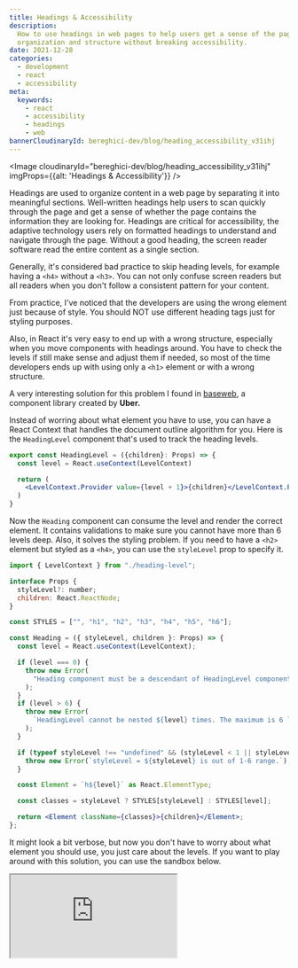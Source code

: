 ```yaml
---
title: Headings & Accessibility
description:
  How to use headings in web pages to help users get a sense of the page’s
  organization and structure without breaking accessibility.
date: 2021-12-28
categories:
  - development
  - react
  - accessibility
meta:
  keywords:
    - react
    - accessibility
    - headings
    - web
bannerCloudinaryId: bereghici-dev/blog/heading_accessibility_v31ihj
---
```


<Image
  cloudinaryId="bereghici-dev/blog/heading_accessibility_v31ihj"
  imgProps={{alt: 'Headings & Accessibility'}}
/>

Headings are used to organize content in a web page by separating it into
meaningful sections. Well-written headings help users to scan quickly through
the page and get a sense of whether the page contains the information they are
looking for. Headings are critical for accessibility, the adaptive technology
users rely on formatted headings to understand and navigate through the page.
Without a good heading, the screen reader software read the entire content as a
single section.

Generally, it's considered bad practice to skip heading levels, for example
having a `<h4>` without a `<h3>`. You can not only confuse screen readers but
all readers when you don't follow a consistent pattern for your content.

From practice, I've noticed that the developers are using the wrong element just
because of style. You should NOT use different heading tags just for styling
purposes.

Also, in React it's very easy to end up with a wrong structure, especially when
you move components with headings around. You have to check the levels if still
make sense and adjust them if needed, so most of the time developers ends up
with using only a `<h1>` element or with a wrong structure.

A very interesting solution for this problem I found in
[baseweb](https://github.com/uber/baseweb), a component library created by
**Uber.**

Instead of worring about what element you have to use, you can have a React
Context that handles the document outline algorithm for you. Here is the
`HeadingLevel` component that's used to track the heading levels.

```jsx
export const HeadingLevel = ({children}: Props) => {
  const level = React.useContext(LevelContext)

  return (
    <LevelContext.Provider value={level + 1}>{children}</LevelContext.Provider>
  )
}
```

Now the `Heading` component can consume the level and render the correct
element. It contains validations to make sure you cannot have more than 6 levels
deep. Also, it solves the styling problem. If you need to have a `<h2>` element
but styled as a `<h4>`, you can use the `styleLevel` prop to specify it.

```jsx
import { LevelContext } from "./heading-level";

interface Props {
  styleLevel?: number;
  children: React.ReactNode;
}

const STYLES = ["", "h1", "h2", "h3", "h4", "h5", "h6"];

const Heading = ({ styleLevel, children }: Props) => {
  const level = React.useContext(LevelContext);

  if (level === 0) {
    throw new Error(
      "Heading component must be a descendant of HeadingLevel component."
    );
  }
  if (level > 6) {
    throw new Error(
      `HeadingLevel cannot be nested ${level} times. The maximum is 6 levels.`
    );
  }

  if (typeof styleLevel !== "undefined" && (styleLevel < 1 || styleLevel > 6)) {
    throw new Error(`styleLevel = ${styleLevel} is out of 1-6 range.`);
  }

  const Element = `h${level}` as React.ElementType;

  const classes = styleLevel ? STYLES[styleLevel] : STYLES[level];

  return <Element className={classes}>{children}</Element>;
};
```

It might look a bit verbose, but now you don't have to worry about what element
you should use, you just care about the levels. If you want to play around with
this solution, you can use the sandbox below.

<iframe
  src="https://codesandbox.io/embed/headings-accessibility-cf90z?autoresize=1&fontsize=12&hidenavigation=1&theme=dark&view=editor"
  style={{
    width: '100%',
    height: '500px',
    border: 0,
    borderRadius: '4px',
    overflow: 'hidden',
  }}
  title="headings-accessibility"
  allow="accelerometer; ambient-light-sensor; camera; encrypted-media; geolocation; gyroscope; hid; microphone; midi; payment; usb; vr; xr-spatial-tracking"
  sandbox="allow-forms allow-modals allow-popups allow-presentation allow-same-origin allow-scripts"
></iframe>
